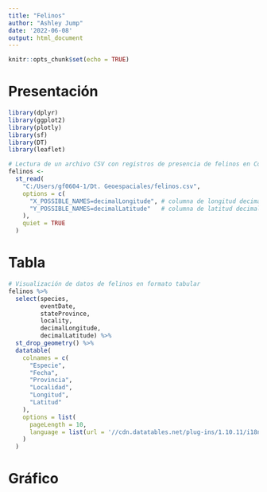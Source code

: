 ---
title: "Felinos"
author: "Ashley Jump"
date: '2022-06-08'
output: html_document
---

```{r setup, include=FALSE}
knitr::opts_chunk$set(echo = TRUE)
```

# Presentación
```{r carga-paquetes, message=FALSE}
library(dplyr)
library(ggplot2)
library(plotly)
library(sf)
library(DT)
library(leaflet)
```

```{r}
# Lectura de un archivo CSV con registros de presencia de felinos en Costa Rica
felinos <-
  st_read(
    "C:/Users/gf0604-1/Dt. Geoespaciales/felinos.csv",
    options = c(
      "X_POSSIBLE_NAMES=decimalLongitude", # columna de longitud decimal
      "Y_POSSIBLE_NAMES=decimalLatitude"   # columna de latitud decimal
    ),
    quiet = TRUE
  )
```

# Tabla

```{r Tabla, echo=FALSE}
# Visualización de datos de felinos en formato tabular
felinos %>%
  select(species,
         eventDate,
         stateProvince,
         locality,
         decimalLongitude,
         decimalLatitude) %>%
  st_drop_geometry() %>%
  datatable(
    colnames = c(
      "Especie",
      "Fecha",
      "Provincia",
      "Localidad",
      "Longitud",
      "Latitud"
    ),
    options = list(
      pageLength = 10,
      language = list(url = '//cdn.datatables.net/plug-ins/1.10.11/i18n/Spanish.json')
    )
  )
```


# Gráfico
```{r}

```



